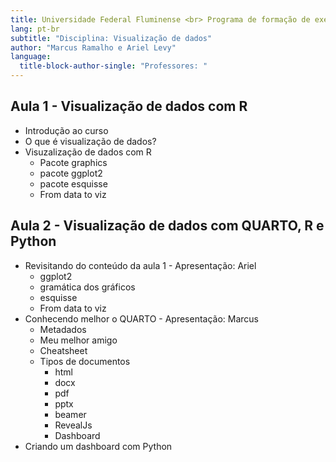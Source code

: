 ```yaml
---
title: Universidade Federal Fluminense <br> Programa de formação de executivos <br> Ciência de dados
lang: pt-br
subtitle: "Disciplina: Visualização de dados"
author: "Marcus Ramalho e Ariel Levy"
language: 
  title-block-author-single: "Professores: "
---
```


## Aula 1 - Visualização de dados com R

- Introdução ao curso
- O que é visualização de dados?
- Visuzalização de dados com R
  - Pacote graphics
  - pacote ggplot2
  - pacote esquisse
  - From data to viz

## Aula 2 - Visualização de dados com QUARTO, R e Python

- Revisitando do conteúdo da aula 1 - Apresentação: Ariel
  - ggplot2
  - gramática dos gráficos
  - esquisse
  - From data to viz
- Conhecendo melhor o QUARTO - Apresentação: Marcus
  - Metadados
  - Meu melhor amigo
  - Cheatsheet
  - Tipos de documentos
    - html
    - docx
    - pdf
    - pptx
    - beamer
    - RevealJs
    - Dashboard
- Criando um dashboard com Python   
    
  
